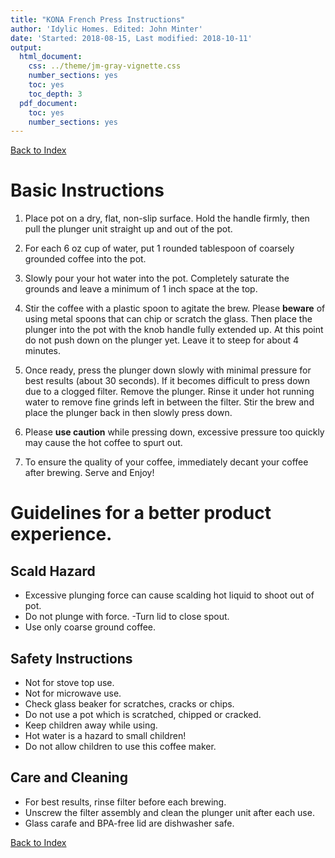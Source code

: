 ```yaml
---
title: "KONA French Press Instructions"
author: 'Idylic Homes. Edited: John Minter'
date: 'Started: 2018-08-15, Last modified: 2018-10-11'
output:
  html_document:
    css: ../theme/jm-gray-vignette.css
    number_sections: yes
    toc: yes
    toc_depth: 3
  pdf_document:
    toc: yes
    number_sections: yes
---
```

[Back to Index](../README.html)

# Basic Instructions

1. Place pot on a dry, flat, non-slip surface. Hold the handle firmly, then pull the plunger unit straight up and out of the pot.

2. For each 6 oz cup of water, put 1 rounded tablespoon of coarsely grounded coffee into the pot.

3. Slowly pour your hot water into the pot. Completely saturate the grounds and leave a minimum of 1 inch space at the top.

4. Stir the coffee with a plastic spoon to agitate the brew. Please **beware** of using metal spoons that can chip or scratch the glass. Then place the plunger into the pot with the knob handle fully extended up. At this point do not push down on the plunger yet. Leave it to steep for about 4 minutes.

5. Once ready, press the plunger down slowly with minimal pressure for best results (about 30 seconds). If it becomes difficult to press down due to a clogged filter. Remove the plunger. Rinse it under hot running water to remove fine grinds left in between the filter. Stir the brew and place the plunger back in then slowly press down.

6. Please **use caution** while pressing down, excessive pressure too quickly may cause the hot coffee to spurt out.

7. To ensure the quality of your coffee, immediately decant your coffee after brewing. Serve and Enjoy!

# Guidelines for a better product experience.

## Scald Hazard
- Excessive plunging force can cause scalding hot liquid to shoot out of pot.
- Do not plunge with force.
-Turn lid to close spout.
- Use only coarse ground coffee.

## Safety Instructions

- Not for stove top use.
- Not for microwave use.
- Check glass beaker for scratches, cracks or chips.
- Do not use a pot which is scratched, chipped or cracked.
- Keep children away while using.
- Hot water is a hazard to small children!
- Do not allow children to use this coffee maker.

## Care and Cleaning
- For best results, rinse filter before each brewing.
- Unscrew the filter assembly and clean the plunger unit after each use.
- Glass carafe and BPA-free lid are dishwasher safe.


[Back to Index](../README.html)